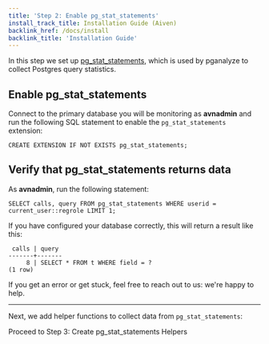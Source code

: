 ```yaml
---
title: 'Step 2: Enable pg_stat_statements'
install_track_title: Installation Guide (Aiven)
backlink_href: /docs/install
backlink_title: 'Installation Guide'
---
```


In this step we set up
[pg_stat_statements](http://www.postgresql.org/docs/current/static/pgstatstatements.html),
which is used by pganalyze to collect Postgres query statistics.

## Enable pg_stat_statements

Connect to the primary database you will be monitoring as **avnadmin** and run
the following SQL statement to enable the `pg_stat_statements` extension:

```
CREATE EXTENSION IF NOT EXISTS pg_stat_statements;
```


## Verify that pg_stat_statements returns data

As **avnadmin**, run the following statement:

```
SELECT calls, query FROM pg_stat_statements WHERE userid = current_user::regrole LIMIT 1;
```

If you have configured your database correctly, this will return a result like this:

```
 calls | query
-------+-------
     8 | SELECT * FROM t WHERE field = ?
(1 row)
```

If you get an error or get stuck, feel free to reach out to us: we're happy to help.

---

Next, we add helper functions to collect data from `pg_stat_statements`:

<Link className="btn btn-success" to="03_create_pg_stat_statements_helpers">
  Proceed to Step 3: Create pg_stat_statements Helpers
</Link>
